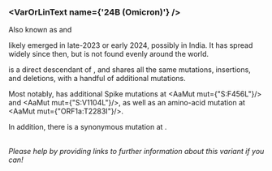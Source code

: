 

<MdxContent filepath="clusters/VoCHeader.mdx" />

### <VarOrLinText name={'24B (Omicron)'} />
Also known as <VarOrLin name="24B (Omicron)" invert={true}/> and <Who name="Omicron" />

<MdxContent filepath="clusters/OmicronHeader.mdx" />

<VarOrLin name="24B (Omicron)"/> likely emerged in late-2023 or early 2024, possibly in India. It has spread widely since then, but is not found evenly around the world.

<VarOrLin name="24B (Omicron)" prefix=""/> is a direct descendant of <VarOrLin name="24A (Omicron)" prefix=""/>, and shares all the same mutations, insertions, and deletions, with a handful of additional mutations.

Most notably, <VarOrLin name="24B (Omicron)" prefix=""/> has additional Spike mutations at <AaMut mut={"S:F456L"}/> and <AaMut mut={"S:V1104L"}/>, as well as an amino-acid mutation at <AaMut mut={"ORF1a:T2283I"}/>.

In addition, there is a synonymous mutation at <NucMut mut="G17334T" />.

<br/>
<i>Please help by providing links to further information about this variant if you can!</i>




